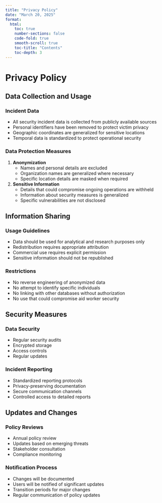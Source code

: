 ```yaml
---
title: "Privacy Policy"
date: "March 20, 2025"
format:
  html: 
    toc: true
    number-sections: false
    code-fold: true
    smooth-scroll: true
    toc-title: "Contents"
    toc-depth: 3
---
```


# Privacy Policy

## Data Collection and Usage

### Incident Data
- All security incident data is collected from publicly available sources
- Personal identifiers have been removed to protect victim privacy
- Geographic coordinates are generalized for sensitive locations
- Temporal data is standardized to protect operational security

### Data Protection Measures
1. **Anonymization**
   - Names and personal details are excluded
   - Organization names are generalized where necessary
   - Specific location details are masked when required

2. **Sensitive Information**
   - Details that could compromise ongoing operations are withheld
   - Information about security measures is generalized
   - Specific vulnerabilities are not disclosed

## Information Sharing

### Usage Guidelines
- Data should be used for analytical and research purposes only
- Redistribution requires appropriate attribution
- Commercial use requires explicit permission
- Sensitive information should not be republished

### Restrictions
- No reverse engineering of anonymized data
- No attempt to identify specific individuals
- No linking with other databases without authorization
- No use that could compromise aid worker security

## Security Measures

### Data Security
- Regular security audits
- Encrypted storage
- Access controls
- Regular updates

### Incident Reporting
- Standardized reporting protocols
- Privacy-preserving documentation
- Secure communication channels
- Controlled access to detailed reports

## Updates and Changes

### Policy Reviews
- Annual policy review
- Updates based on emerging threats
- Stakeholder consultation
- Compliance monitoring

### Notification Process
- Changes will be documented
- Users will be notified of significant updates
- Transition periods for major changes
- Regular communication of policy updates